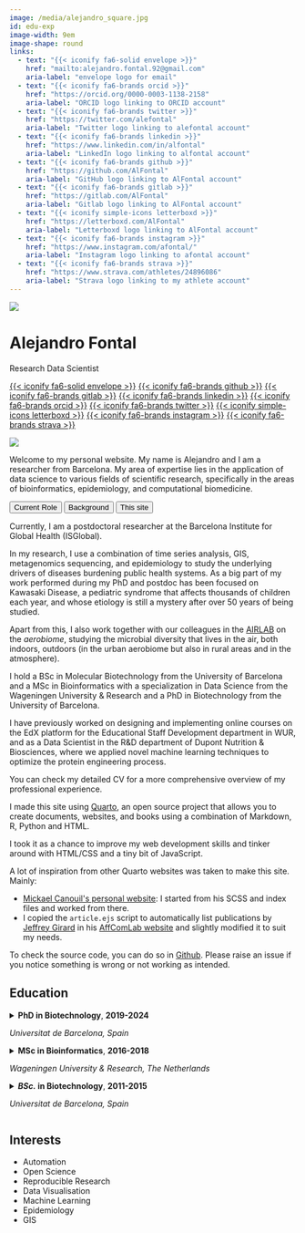 ```yaml
---
image: /media/alejandro_square.jpg
id: edu-exp
image-width: 9em
image-shape: round
links:
  - text: "{{< iconify fa6-solid envelope >}}"
    href: "mailto:alejandro.fontal.92@gmail.com"
    aria-label: "envelope logo for email"
  - text: "{{< iconify fa6-brands orcid >}}"
    href: "https://orcid.org/0000-0003-1138-2158"
    aria-label: "ORCID logo linking to ORCID account"
  - text: "{{< iconify fa6-brands twitter >}}"
    href: "https://twitter.com/alefontal"
    aria-label: "Twitter logo linking to alefontal account"
  - text: "{{< iconify fa6-brands linkedin >}}"
    href: "https://www.linkedin.com/in/alfontal"
    aria-label: "LinkedIn logo linking to alfontal account"
  - text: "{{< iconify fa6-brands github >}}"
    href: "https://github.com/AlFontal"
    aria-label: "GitHub logo linking to AlFontal account"
  - text: "{{< iconify fa6-brands gitlab >}}"
    href: "https://gitlab.com/AlFontal"
    aria-label: "Gitlab logo linking to AlFontal account"
  - text: "{{< iconify simple-icons letterboxd >}}"
    href: "https://letterboxd.com/AlFontal"
    aria-label: "Letterboxd logo linking to AlFontal account"
  - text: "{{< iconify fa6-brands instagram >}}"
    href: "https://www.instagram.com/afontal/"
    aria-label: "Instagram logo linking to afontal account"
  - text: "{{< iconify fa6-brands strava >}}"
    href: "https://www.strava.com/athletes/24896086"
    aria-label: "Strava logo linking to my athlete account"
---
```


```{=html}
<script>
var counterVal = 0;
function openTab(evt, tabName) {
  ++counterVal;
  var i, tabcontent, tablinks;
  tabcontent = document.getElementsByClassName("tabcontent");
  tablinks = document.getElementsByClassName("tablinks");

  if (counterVal == 0) {
  for (i = 0; i < tabcontent.length; i++) {
    tabcontent[i].style.display = "none";
    tablinks[i].className = tablinks[i].className.replace(" active", "");
  }
}
  
  if (document.getElementById(tabName).style.display == "block") 
  {
      document.getElementById(tabName).style.display = "none";
      evt.currentTarget.className = evt.currentTarget.className.replace(" active", "");
  }
  else {
    for (i = 0; i < tablinks.length; i++) {
    tablinks[i].className = tablinks[i].className.replace(" active", "");
    tabcontent[i].style.display = "none";
    }
      document.getElementById(tabName).style.display = "block";
      evt.currentTarget.className += " active";
  }
}
</script>
```

::: {layout="[20, 35, 20]" .profile-text}

![](media/alejandro_square.jpg){.about-image}

<div class="about-header">
<h1 class="about-title">Alejandro Fontal</h1>
<p class="about-subtitle">Research Data Scientist</p>
<div class="about-links">
<a href=mailto:alejandro.fontal.92@gmail.com> {{< iconify fa6-solid envelope >}}</a> 
<a href=https://github.com/AlFontal>{{< iconify fa6-brands github >}}</a>
<a href=https://gitlab.com/AlFontal>{{< iconify fa6-brands gitlab >}}</a>
<a href=https://linkedin.com/in/AlFontal>{{< iconify fa6-brands linkedin >}}</a>
<a href=https://orcid.org/0000-0003-1138-2158>{{< iconify fa6-brands orcid >}}</a>
<a href=https://twitter.com/alefontal>{{< iconify fa6-brands twitter >}}</a>
<a href=https://letterboxd.com/AlFontal>{{< iconify simple-icons letterboxd >}}</a>
<a href=https://www.instagram.com/afontal>{{< iconify fa6-brands instagram >}}</a>
<a href=https://www.strava.com/athletes/24896086>{{< iconify fa6-brands strava >}}</a>
</div>
</div>

![](media/logo_alejandro.svg){.about-logo}

:::

Welcome to my personal website. My name is Alejandro and I am a researcher from Barcelona. My area of expertise lies in the application of data science to various fields of scientific research, specifically in the areas of bioinformatics, epidemiology, and computational biomedicine.

```{=html}
<div class="tab">
  <button class="tablinks btn btn-primary" onclick="openTab(event, 'CR')">
  Current Role
  </button>
  <button class="tablinks btn btn-primary" onclick="openTab(event, 'background-content')">
  Background
  </button>
  <button class="tablinks btn btn-primary" onclick="openTab(event, 'TS')">
  This site
  </button>
</div>

<div id="CR" class="tabcontent">
<p><p>
<p>
Currently, I am a postdoctoral researcher at the Barcelona Institute for Global Health (ISGlobal).
</p>
<p>
In my research, I use a combination of time series analysis, GIS, metagenomics sequencing, and epidemiology to study the underlying drivers of diseases burdening public health systems.

As a big part of my work performed during my PhD and postdoc has been focused on Kawasaki Disease, a pediatric syndrome that affects thousands of children each year, and whose etiology is still a mystery after over 50 years of being studied.
</p>
<p>
Apart from this, I also work together with our colleagues in the <a href="https://github.com/AirLabBcn">AIRLAB</a> on the <em>aerobiome</em>, studying the microbial diversity that lives in the air, both indoors, outdoors (in the urban aerobiome but also in rural areas and in the atmosphere).
</p>
</div>

<div id="background-content" class="tabcontent">
<p>
I hold a BSc in Molecular Biotechnology from the University of Barcelona and a MSc in Bioinformatics with a specialization in Data Science from the Wageningen University & Research and a PhD in Biotechnology from the University of Barcelona. 
</p>
<p>
I have previously worked on designing and implementing online courses on the EdX platform for the Educational Staff Development department in WUR, and as a Data Scientist in the R&D department of Dupont Nutrition & Biosciences, where we applied novel machine learning techniques to optimize the protein engineering process.
</p>
<p>
You can check my detailed CV for a more comprehensive overview of my professional experience.
</p>
</div>

<div id="TS" class="tabcontent">
<p>
I made this site using <a href="https://quarto.org">Quarto</a>, an open source project that allows you to create documents, websites, and books using a combination of Markdown, R, Python and HTML.
</p>
<p>
I took it as a chance to improve my web development skills and tinker around with HTML/CSS and a tiny bit of JavaScript.
</p>
<p>
A lot of inspiration from other Quarto websites was taken to make this site. Mainly:
</p>
<ul>
<li><a href="https://mickael.canouil.fr/">Mickael Canouil's personal website</a>: I started from his SCSS and index files and worked from there.</li>
<li>I copied the <code>article.ejs</code> script to automatically list publications by <a href="https://github.com/jmgirard/">Jeffrey Girard</a> in his <a href="https://affcom.ku.edu/">AffComLab website</a> and slightly modified it to suit my needs.</li>
</ul>
<p>
To check the source code, you can do so in <a href="https://github.com/AlFontal">Github</a>. Please raise an issue if you notice something is wrong or not working as intended.
</p>
</div>
```

:::: {.grid}

::: {.g-col-12 .g-col-md-8 style="text-align: left;"}
## Education {.index-anchor}

<details>
<summary>**PhD in Biotechnology**, **2019-2024**  
  <p class="temporary-hidden"> *Universitat de Barcelona, Spain* </p>
</summary>
While the institution that awarded me the PhD in Biotechnology was Universitat de Barcelona, most of the research was done at [ISGlobal](https://isglobal.org), as part of the Climate and Health research group in the Parc de Recerca Biomèdica de Barcelona ([PRBB]([prbb.org](https://www.prbb.org/))). I was funded by a Marie Skłodowska-Curie Actions doctoral grant under the [HELICAL](https://helical-itn.github.io) project focused on a transdisciplinary training programme on the use of computational tools to study the factors driving vasculitis onset.

The PhD thesis was titled _"Atmospheric characterization and time-series analysis of the impact of environmental factors on disease onset"_.

</details>

<details>
<summary>**MSc in Bioinformatics**, **2016-2018** <br>
  <p class="temporary-hidden"> *Wageningen University & Research, The Netherlands* </p>
</summary>

</details>

<details>
<summary>**_BSc._ in Biotechnology**, **2011-2015**  
  <p class="temporary-hidden"> *Universitat de Barcelona, Spain* </p>
</summary>

</details>
:::

::: {.g-col-12 .g-col-md-4 style="text-align: left;"}
## Interests {.index-anchor}

- Automation
- Open Science
- Reproducible Research
- Data Visualisation
- Machine Learning
- Epidemiology
- GIS
:::

::::


